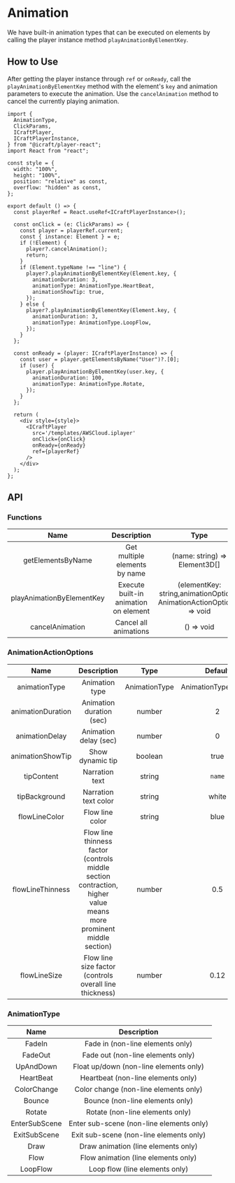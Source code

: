 # Animation

We have built-in animation types that can be executed on elements by calling the player instance method `playAnimationByElementKey`.

## How to Use

After getting the player instance through `ref` or `onReady`, call the `playAnimationByElementKey` method with the element's `key` and animation parameters to execute the animation. Use the `cancelAnimation` method to cancel the currently playing animation.


<Wrap>
  <AnimationDemo />
</Wrap>

```tsx copy
import {
  AnimationType,
  ClickParams,
  ICraftPlayer,
  ICraftPlayerInstance,
} from "@icraft/player-react";
import React from "react";

const style = {
  width: "100%",
  height: "100%",
  position: "relative" as const,
  overflow: "hidden" as const,
};

export default () => {
  const playerRef = React.useRef<ICraftPlayerInstance>();

  const onClick = (e: ClickParams) => {
    const player = playerRef.current;
    const { instance: Element } = e;
    if (!Element) {
      player?.cancelAnimation();
      return;
    }
    if (Element.typeName !== "line") {
      player?.playAnimationByElementKey(Element.key, {
        animationDuration: 3,
        animationType: AnimationType.HeartBeat,
        animationShowTip: true,
      });
    } else {
      player?.playAnimationByElementKey(Element.key, {
        animationDuration: 3,
        animationType: AnimationType.LoopFlow,
      });
    }
  };

  const onReady = (player: ICraftPlayerInstance) => {
    const user = player.getElementsByName("User")?.[0];
    if (user) {
      player.playAnimationByElementKey(user.key, {
        animationDuration: 100,
        animationType: AnimationType.Rotate,
      });
    }
  };

  return (
    <div style={style}>
      <ICraftPlayer
        src='/templates/AWSCloud.iplayer'
        onClick={onClick}
        onReady={onReady}
        ref={playerRef}
      />
    </div>
  );
};
```

## API

### Functions

|           Name            |          Description           |                                 Type                                  |
| :-----------------------: | :----------------------------: | :-------------------------------------------------------------------: |
|     getElementsByName     | Get multiple elements by name  |                     (name: string) => Element3D[]                     |
| playAnimationByElementKey | Execute built-in animation on element | (elementKey: string,animationOptions: AnimationActionOptions) => void |
|      cancelAnimation      |      Cancel all animations      |                              () => void                               |

### AnimationActionOptions

|       Name        |        Description         |     Type      |       Default        | Required |
| :---------------: | :-----------------------: | :-----------: | :------------------: | :------: |
|   animationType   |     Animation type        | AnimationType | AnimationType.FadeIn |   true   |
| animationDuration | Animation duration (sec)  |    number     |          2          |   true   |
|  animationDelay   |  Animation delay (sec)    |    number     |          0          |  false   |
| animationShowTip  |    Show dynamic tip      |    boolean    |         true        |  false   |
|    tipContent     |     Narration text       |    string     |        `name`       |  false   |
|   tipBackground   |  Narration text color    |    string     |        white        |  false   |
|   flowLineColor   |     Flow line color      |    string     |        blue         |  false   |
| flowLineThinness  | Flow line thinness factor (controls middle section contraction, higher value means more prominent middle section) |    number     |         0.5         |  false   |
|   flowLineSize    | Flow line size factor (controls overall line thickness) |    number     |         0.12        |  false   |

### AnimationType

|     Name      |                Description                |
| :-----------: | :---------------------------------------: |
|    FadeIn     |    Fade in (non-line elements only)      |
|    FadeOut    |    Fade out (non-line elements only)     |
|   UpAndDown   |  Float up/down (non-line elements only)  |
|   HeartBeat   |    Heartbeat (non-line elements only)    |
|  ColorChange  |  Color change (non-line elements only)   |
|    Bounce     |     Bounce (non-line elements only)      |
|    Rotate     |     Rotate (non-line elements only)      |
| EnterSubScene | Enter sub-scene (non-line elements only) |
| ExitSubScene  | Exit sub-scene (non-line elements only)  |
|     Draw      |      Draw animation (line elements only)  |
|     Flow      |      Flow animation (line elements only)  |
|   LoopFlow    |    Loop flow (line elements only)        |
